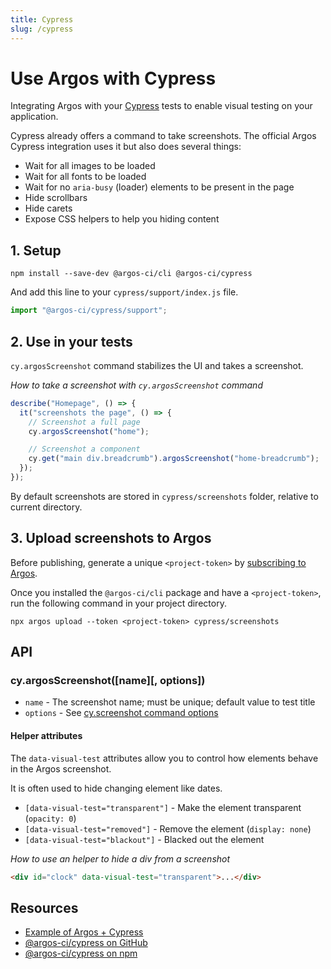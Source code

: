 ```yaml
---
title: Cypress
slug: /cypress
---
```


# Use Argos with Cypress

Integrating Argos with your [Cypress](https://www.cypress.io/) tests to enable visual testing on your application.

Cypress already offers a command to take screenshots. The official Argos Cypress integration uses it but also does several things:

- Wait for all images to be loaded
- Wait for all fonts to be loaded
- Wait for no `aria-busy` (loader) elements to be present in the page
- Hide scrollbars
- Hide carets
- Expose CSS helpers to help you hiding content

## 1. Setup

```
npm install --save-dev @argos-ci/cli @argos-ci/cypress
```

And add this line to your `cypress/support/index.js` file.

```js
import "@argos-ci/cypress/support";
```

## 2. Use in your tests

`cy.argosScreenshot` command stabilizes the UI and takes a screenshot.

_How to take a screenshot with `cy.argosScreenshot` command_

```js
describe("Homepage", () => {
  it("screenshots the page", () => {
    // Screenshot a full page
    cy.argosScreenshot("home");

    // Screenshot a component
    cy.get("main div.breadcrumb").argosScreenshot("home-breadcrumb");
  });
});
```

By default screenshots are stored in `cypress/screenshots` folder, relative to current directory.

## 3. Upload screenshots to Argos

Before publishing, generate a unique `<project-token>` by [subscribing to Argos](https://github.com/marketplace/argos-ci).

Once you installed the `@argos-ci/cli` package and have a `<project-token>`, run the following command in your project directory.

```
npx argos upload --token <project-token> cypress/screenshots
```

## API

### cy.argosScreenshot([name][, options])

- `name` - The screenshot name; must be unique; default value to test title
- `options` - See [cy.screenshot command options](https://docs.cypress.io/api/commands/screenshot)

#### Helper attributes

The `data-visual-test` attributes allow you to control how elements behave in the Argos screenshot.

It is often used to hide changing element like dates.

- `[data-visual-test="transparent"]` - Make the element transparent (`opacity: 0`)
- `[data-visual-test="removed"]` - Remove the element (`display: none`)
- `[data-visual-test="blackout"]` - Blacked out the element

_How to use an helper to hide a div from a screenshot_

```html
<div id="clock" data-visual-test="transparent">...</div>
```

## Resources

- [Example of Argos + Cypress](https://github.com/argos-ci/argos/tree/main/examples/cypress)
- [@argos-ci/cypress on GitHub](https://github.com/argos-ci/argos-cypress)
- [@argos-ci/cypress on npm](https://www.npmjs.com/package/@argos-ci/cypress)
